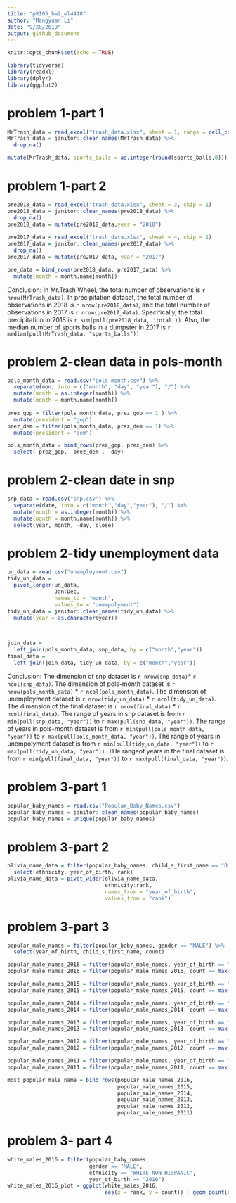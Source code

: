 ```yaml
---
title: "p8105_hw2_ml4418"
author: "Mengyuan Li"
date: "9/28/2019"
output: github_document
---
```


```r
knitr::opts_chunk$set(echo = TRUE)
```

```r
library(tidyverse)
library(readxl)
library(dplyr)
library(ggplot2)
```

# problem 1-part 1
```r
MrTrash_data = read_excel("trash_data.xlsx", sheet = 1, range = cell_cols("A:N"))
MrTrash_data = janitor::clean_names(MrTrash_data) %>%
  drop_na()

mutate(MrTrash_data, sports_balls = as.integer(round(sports_balls,0)))
```


# problem 1-part 2
```r
pre2018_data = read_excel("trash_data.xlsx", sheet = 3, skip = 1)
pre2018_data = janitor::clean_names(pre2018_data) %>%
  drop_na()
pre2018_data = mutate(pre2018_data,year = "2018")
  
pre2017_data = read_excel("trash_data.xlsx", sheet = 4, skip = 1)
pre2017_data = janitor::clean_names(pre2017_data) %>%
  drop_na()
pre2017_data = mutate(pre2017_data, year = "2017")

pre_data = bind_rows(pre2018_data, pre2017_data) %>% 
  mutate(month = month.name[month])
```

Conclusion: In Mr.Trash Wheel, the total number of observations is `r nrow(MrTrash_data)`. In precipitation dataset, the total number of observations in 2018 is `r nrow(pre2018_data)`, and the total number of observations in 2017 is `r nrow(pre2017_data)`. Specifically, the total precipitation in 2018 is `r sum(pull(pre2018_data, 'total'))`. Also, the median number of sports balls in a dumpster in 2017 is `r median(pull(MrTrash_data, "sports_balls"))`

# problem 2-clean data in pols-month
```r
pols_month_data = read.csv("pols-month.csv") %>%
  separate(mon, into = c("month", "day", "year"), "/") %>%
  mutate(month = as.integer(month)) %>%
  mutate(month = month.name[month])
 
prez_gop = filter(pols_month_data, prez_gop == 1 ) %>%
  mutate(president = "gop")
prez_dem = filter(pols_month_data, prez_dem == 1) %>%
  mutate(president = "dem")

pols_month_data = bind_rows(prez_gop, prez_dem) %>%
  select(-prez_gop, -prez_dem , -day)
```

# problem 2-clean date in snp
```r
snp_data = read.csv("snp.csv") %>%
  separate(date, into = c("month","day","year"), "/") %>%
  mutate(month = as.integer(month)) %>%
  mutate(month = month.name[month]) %>%
  select(year, month, -day, close)
```

# problem 2-tidy unemployment data
```r
un_data = read.csv("unemployment.csv")
tidy_un_data = 
  pivot_longer(un_data,
               Jan:Dec,
               names_to = "month",
               values_to = "unempolyment") 
tidy_un_data = janitor::clean_names(tidy_un_data) %>%
  mutate(year = as.character(year))
  


join_data = 
  left_join(pols_month_data, snp_data, by = c("month","year"))
final_data = 
  left_join(join_data, tidy_un_data, by = c("month","year"))
```
  
Conclusion: The dimension of snp dataset is `r nrow(snp_data)`* `r ncol(snp_data)`. The dimension of pols-month dataset is `r nrow(pols_month_data)` * `r ncol(pols_month_data)`. The dimension of unemployment dataset is `r nrow(tidy_un_data)` * `r ncol(tidy_un_data)`. The dimension of the final dataset is `r nrow(final_data)` * `r ncol(final_data)`. The range of years in snp dataset is from `r min(pull(snp_data, "year"))` to `r max(pull(snp_data, "year"))`. The range of years in pols-month dataset is from `r min(pull(pols_month_data, "year"))` to `r max(pull(pols_month_data, "year"))`. The range of years in unempolyment dataset is from `r min(pull(tidy_un_data, "year"))` to `r max(pull(tidy_un_data, "year"))`. THe rangeof years in the final dataset is from `r min(pull(final_data, "year"))` to `r max(pull(final_data, "year"))`.


# problem 3-part 1
```r
popular_baby_names = read.csv("Popular_Baby_Names.csv")
popular_baby_names = janitor::clean_names(popular_baby_names)
popular_baby_names = unique(popular_baby_names)
```
  

# problem 3-part 2
```r
olivia_name_data = filter(popular_baby_names, child_s_first_name == "Olivia") %>%
  select(ethnicity, year_of_birth, rank)
olivia_name_data = pivot_wider(olivia_name_data, 
                               ethnicity:rank, 
                               names_from = "year_of_birth",
                               values_from = "rank")
```


# problem 3-part 3
```r
popular_male_names = filter(popular_baby_names, gender == "MALE") %>%
  select(year_of_birth, child_s_first_name, count)

popular_male_names_2016 = filter(popular_male_names, year_of_birth == "2016") 
popular_male_names_2016 = filter(popular_male_names_2016, count == max(count))

popular_male_names_2015 = filter(popular_male_names, year_of_birth == "2015")
popular_male_names_2015 = filter(popular_male_names_2015, count == max(count))

popular_male_names_2014 = filter(popular_male_names, year_of_birth == "2014")
popular_male_names_2014 = filter(popular_male_names_2014, count == max(count))

popular_male_names_2013 = filter(popular_male_names, year_of_birth == "2013")
popular_male_names_2013 = filter(popular_male_names_2013, count == max(count))

popular_male_names_2012 = filter(popular_male_names, year_of_birth == "2012")
popular_male_names_2012 = filter(popular_male_names_2012, count == max(count))

popular_male_names_2011 = filter(popular_male_names, year_of_birth == "2011")
popular_male_names_2011 = filter(popular_male_names_2011, count == max(count))

most_popular_male_name = bind_rows(popular_male_names_2016,
                                   popular_male_names_2015,
                                   popular_male_names_2014,
                                   popular_male_names_2013,
                                   popular_male_names_2012,
                                   popular_male_names_2011)
```


# problem 3- part 4
```r
white_males_2016 = filter(popular_baby_names, 
                          gender == "MALE",
                          ethnicity == "WHITE NON HISPANIC",
                          year_of_birth == "2016")
white_males_2016_plot = ggplot(white_males_2016,
                               aes(x = rank, y = count)) + geom_point(aes(color = "lightpink"))
```

  
  
